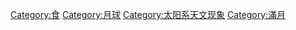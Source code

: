{{Commons category|Lunar eclipse}}
{{Category main}}

[[Category:食|Category:食]]
[[Category:月球|Category:月球]]
[[Category:太阳系天文现象|Category:太阳系天文现象]]
[[Category:滿月|Category:滿月]]